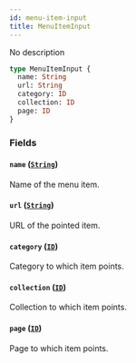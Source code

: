 ```yaml
---
id: menu-item-input
title: MenuItemInput
---
```


No description

```graphql
type MenuItemInput {
  name: String
  url: String
  category: ID
  collection: ID
  page: ID
}
```

### Fields

#### `name` ([`String`](/docs/developer/api-reference/scalars/string))

Name of the menu item.

#### `url` ([`String`](/docs/developer/api-reference/scalars/string))

URL of the pointed item.

#### `category` ([`ID`](/docs/developer/api-reference/scalars/id))

Category to which item points.

#### `collection` ([`ID`](/docs/developer/api-reference/scalars/id))

Collection to which item points.

#### `page` ([`ID`](/docs/developer/api-reference/scalars/id))

Page to which item points.
